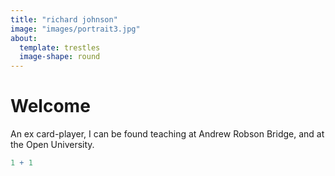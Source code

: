 ```yaml
---
title: "richard johnson"
image: "images/portrait3.jpg"
about: 
  template: trestles
  image-shape: round
---
```


# Welcome

An ex card-player, I can be found teaching at Andrew Robson Bridge, and at the Open University.

```r
1 + 1
```
